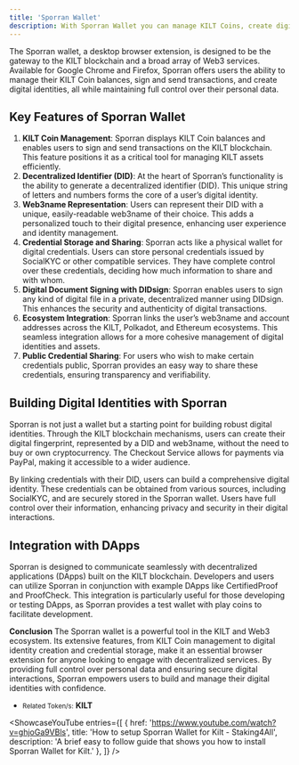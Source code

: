 ```yaml
---
title: 'Sporran Wallet'
description: With Sporran Wallet you can manage KILT Coins, create digital identities, and sign documents securely with this browser extension
---
```





The Sporran wallet, a desktop browser extension, is designed to be the gateway to the KILT blockchain and a broad array of Web3 services. Available for Google Chrome and Firefox, Sporran offers users the ability to manage their KILT Coin balances, sign and send transactions, and create digital identities, all while maintaining full control over their personal data.

## Key Features of Sporran Wallet
1. **KILT Coin Management**: Sporran displays KILT Coin balances and enables users to sign and send transactions on the KILT blockchain. This feature positions it as a critical tool for managing KILT assets efficiently.
2. **Decentralized Identifier (DID)**: At the heart of Sporran’s functionality is the ability to generate a decentralized identifier (DID). This unique string of letters and numbers forms the core of a user’s digital identity.
3. **Web3name Representation**: Users can represent their DID with a unique, easily-readable web3name of their choice. This adds a personalized touch to their digital presence, enhancing user experience and identity management.
4. **Credential Storage and Sharing**: Sporran acts like a physical wallet for digital credentials. Users can store personal credentials issued by SocialKYC or other compatible services. They have complete control over these credentials, deciding how much information to share and with whom.
5. **Digital Document Signing with DIDsign**: Sporran enables users to sign any kind of digital file in a private, decentralized manner using DIDsign. This enhances the security and authenticity of digital transactions.
6. **Ecosystem Integration**: Sporran links the user’s web3name and account addresses across the KILT, Polkadot, and Ethereum ecosystems. This seamless integration allows for a more cohesive management of digital identities and assets.
7. **Public Credential Sharing**: For users who wish to make certain credentials public, Sporran provides an easy way to share these credentials, ensuring transparency and verifiability.

## Building Digital Identities with Sporran
Sporran is not just a wallet but a starting point for building robust digital identities. Through the KILT blockchain mechanisms, users can create their digital fingerprint, represented by a DID and web3name, without the need to buy or own cryptocurrency. The Checkout Service allows for payments via PayPal, making it accessible to a wider audience.

By linking credentials with their DID, users can build a comprehensive digital identity. These credentials can be obtained from various sources, including SocialKYC, and are securely stored in the Sporran wallet. Users have full control over their information, enhancing privacy and security in their digital interactions.

## Integration with DApps
Sporran is designed to communicate seamlessly with decentralized applications (DApps) built on the KILT blockchain. Developers and users can utilize Sporran in conjunction with example DApps like CertifiedProof and ProofCheck. This integration is particularly useful for those developing or testing DApps, as Sporran provides a test wallet with play coins to facilitate development.

**Conclusion**
The Sporran wallet is a powerful tool in the KILT and Web3 ecosystem. Its extensive features, from KILT Coin management to digital identity creation and credential storage, make it an essential browser extension for anyone looking to engage with decentralized services. By providing full control over personal data and ensuring secure digital interactions, Sporran empowers users to build and manage their digital identities with confidence.
- <small>Related Token/s:</small> **KILT**

<ShowcaseYouTube
  entries={[
        {
      href: 'https://www.youtube.com/watch?v=ghjoGa9VBls',
      title: 'How to setup Sporran Wallet for Kilt - Staking4All',
      description: 'A brief easy to follow guide that shows you how to install Sporran Wallet for Kilt.'
    },
  ]} />
